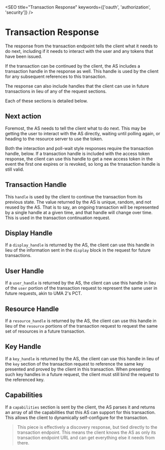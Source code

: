 

<SEO title="Transaction Response" keywords={['oauth', 'authorization', 'security']} />

# Transaction Response

The response from the transaction endpoint tells the client what it needs to do next, including if it needs to <Link to="/interaction">interact with the user</Link> and any <Link to="/tokens">tokens that have been issued</Link>. 

If the transaction can be continued by the client, the AS includes a transaction handle in the response as well. This handle is used by the client for any subsequent references to this transaction. 

The response can also include handles that the client can use in future transactions in lieu of any of the request sections.

<TransactionResponse />

Each of these sections is detailed below.

## Next action

Foremost, the AS needs to tell the client what to do next. This may be getting the user to <Link to="/interaction">interact with the AS directly</Link>, waiting until polling again, or heading to the resource server to <Link to="/tokens">use the token</Link>. 

Both the interaction and poll-wait style responses require the transaction handle, below. If a transaction handle is included with the access token response, the client can use this handle to get a new access token in the event the first one expires or is revoked, so long as the trnasaction handle is still valid. 

## Transaction Handle

This `handle` is used by the client to continue the transaction from its previous state. The value returned by the AS is unique, random, and not reused by the AS. That is to say, an ongoing transaction will be represented by a single handle at a given time, and that handle will change over time. This is used in the <Link to="/transactionrequest">transaction continuation request</Link>. 

## Display Handle

If a `display_handle` is returned by the AS, the client can use this handle in lieu of the information sent in the `display` block in the request for future transactions. 

## User Handle

If a `user_handle` is returned by the AS, the client can use this handle in lieu of the `user` portion of the transaction request to represent the same user in future requests, akin to UMA 2's PCT.

## Resource Handle

If a `resource_handle` is returned by the AS, the client can use this handle in lieu of the `resource` portions of the transaction request to request the same set of resources in a future transaction. 

## Key Handle

If a `key_handle` is returned by the AS, the client can use this handle in lieu of the `key` section of the transaction request to reference the same key presented and proved by the client in this transaction. When presenting such key handles in a future request, the client must still <Link to="/keys">bind the request to the referenced key</Link>.

## Capabilities

If a `capabilities` section is sent by the client, the AS parses it and returns an array of all the capabilities that this AS can support for this transaction. This allows the client to dynamically self-configure for the transaction. 

> This piece is effectively a discovery response, but tied directly to the transaction endpoint. This means the client knows the AS as only its transaction endpoint URL and can get everything else it needs from there. 
